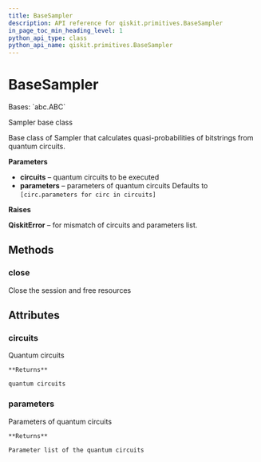 ```yaml
---
title: BaseSampler
description: API reference for qiskit.primitives.BaseSampler
in_page_toc_min_heading_level: 1
python_api_type: class
python_api_name: qiskit.primitives.BaseSampler
---
```


# BaseSampler

<Class id="qiskit.primitives.BaseSampler" github="https://github.com/qiskit/qiskit/tree/stable/0.20/qiskit/primitives/base_sampler.py" signature="BaseSampler(circuits, parameters=None)">
  Bases: `abc.ABC`

  Sampler base class

  Base class of Sampler that calculates quasi-probabilities of bitstrings from quantum circuits.

  **Parameters**

  *   **circuits** – quantum circuits to be executed
  *   **parameters** – parameters of quantum circuits Defaults to `[circ.parameters for circ in circuits]`

  **Raises**

  **QiskitError** – for mismatch of circuits and parameters list.

  ## Methods

  ### close

  <Function id="qiskit.primitives.BaseSampler.close" signature="abstract BaseSampler.close()">
    Close the session and free resources
  </Function>

  ## Attributes

  ### circuits

  <Attribute id="qiskit.primitives.BaseSampler.circuits" name="circuits">
    Quantum circuits

    **Returns**

    quantum circuits
  </Attribute>

  ### parameters

  <Attribute id="qiskit.primitives.BaseSampler.parameters" name="parameters">
    Parameters of quantum circuits

    **Returns**

    Parameter list of the quantum circuits
  </Attribute>
</Class>

